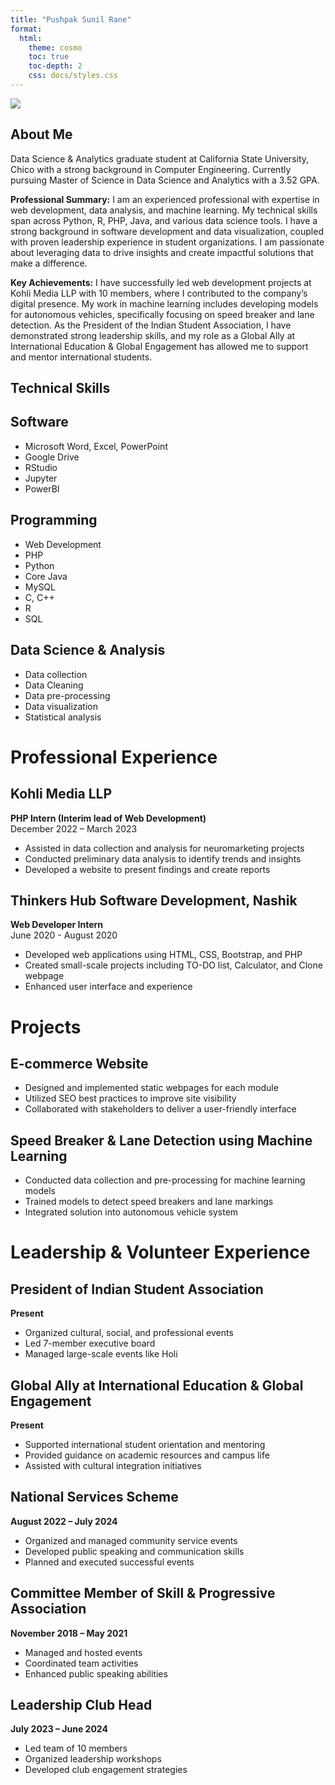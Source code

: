 ```yaml
---
title: "Pushpak Sunil Rane"
format: 
  html:
    theme: cosmo
    toc: true
    toc-depth: 2
    css: docs/styles.css
---
```


:::::: intro-container
:::: profile-section
![](profile.jpg)

::: contact-info
<a href="mailto:prane1@csuchico.edu" title="Email"><i class="fas fa-envelope"></i></a> <a href="https://linkedin.com/in/pushpak-sunil-rane" title="LinkedIn"><i class="fab fa-linkedin"></i></a> <a href="https://github.com/PushpakSunilRane" title="GitHub"><i class="fab fa-github"></i></a>
:::
::::

::: intro-text
# <i class="fas fa-user section-icon"></i> About Me

Data Science & Analytics graduate student at California State University, Chico with a strong background in Computer Engineering. Currently pursuing Master of Science in Data Science and Analytics with a 3.52 GPA.

**Professional Summary:** I am an experienced professional with expertise in web development, data analysis, and machine learning. My technical skills span across Python, R, PHP, Java, and various data science tools. I have a strong background in software development and data visualization, coupled with proven leadership experience in student organizations. I am passionate about leveraging data to drive insights and create impactful solutions that make a difference.

**Key Achievements:** I have successfully led web development projects at Kohli Media LLP with 10 members, where I contributed to the company's digital presence. My work in machine learning includes developing models for autonomous vehicles, specifically focusing on speed breaker and lane detection. As the President of the Indian Student Association, I have demonstrated strong leadership skills, and my role as a Global Ally at International Education & Global Engagement has allowed me to support and mentor international students.
:::
::::::

:::::: skills-section
# <i class="fas fa-tools section-icon"></i> Technical Skills

::: skill-category
## <i class="fas fa-desktop"></i> Software

-   Microsoft Word, Excel, PowerPoint
-   Google Drive
-   RStudio
-   Jupyter
-   PowerBI
:::

::: skill-category
## <i class="fas fa-code"></i> Programming

-   Web Development
-   PHP
-   Python
-   Core Java
-   MySQL
-   C, C++
-   R
-   SQL
:::

::: skill-category
## <i class="fas fa-chart-bar"></i> Data Science & Analysis

-   Data collection
-   Data Cleaning
-   Data pre-processing
-   Data visualization
-   Statistical analysis
:::
::::::

# <i class="fas fa-briefcase section-icon"></i> Professional Experience

::: experience-item
## <i class="fas fa-building"></i> Kohli Media LLP

**PHP Intern (Interim lead of Web Development)**\
December 2022 – March 2023

-   Assisted in data collection and analysis for neuromarketing projects
-   Conducted preliminary data analysis to identify trends and insights
-   Developed a website to present findings and create reports
:::

::: experience-item
## <i class="fas fa-building"></i> Thinkers Hub Software Development, Nashik

**Web Developer Intern**\
June 2020 - August 2020

-   Developed web applications using HTML, CSS, Bootstrap, and PHP
-   Created small-scale projects including TO-DO list, Calculator, and Clone webpage
-   Enhanced user interface and experience
:::

# <i class="fas fa-project-diagram section-icon"></i> Projects

::: project-item
## <i class="fas fa-shopping-cart"></i> E-commerce Website

-   Designed and implemented static webpages for each module
-   Utilized SEO best practices to improve site visibility
-   Collaborated with stakeholders to deliver a user-friendly interface
:::

::: project-item
## <i class="fas fa-car"></i> Speed Breaker & Lane Detection using Machine Learning

-   Conducted data collection and pre-processing for machine learning models
-   Trained models to detect speed breakers and lane markings
-   Integrated solution into autonomous vehicle system
:::

# <i class="fas fa-users section-icon"></i> Leadership & Volunteer Experience

::: experience-item
## <i class="fas fa-user-tie"></i> President of Indian Student Association

**Present**

-   Organized cultural, social, and professional events
-   Led 7-member executive board
-   Managed large-scale events like Holi
:::

::: experience-item
## <i class="fas fa-handshake"></i> Global Ally at International Education & Global Engagement

**Present**

-   Supported international student orientation and mentoring
-   Provided guidance on academic resources and campus life
-   Assisted with cultural integration initiatives
:::

::: experience-item
## <i class="fas fa-hands-helping"></i> National Services Scheme

**August 2022 – July 2024**

-   Organized and managed community service events
-   Developed public speaking and communication skills
-   Planned and executed successful events
:::

::: experience-item
## <i class="fas fa-users-cog"></i> Committee Member of Skill & Progressive Association

**November 2018 – May 2021**

-   Managed and hosted events
-   Coordinated team activities
-   Enhanced public speaking abilities
:::

::: experience-item
## <i class="fas fa-user-shield"></i> Leadership Club Head

**July 2023 – June 2024**

-   Led team of 10 members
-   Organized leadership workshops
-   Developed club engagement strategies
:::
